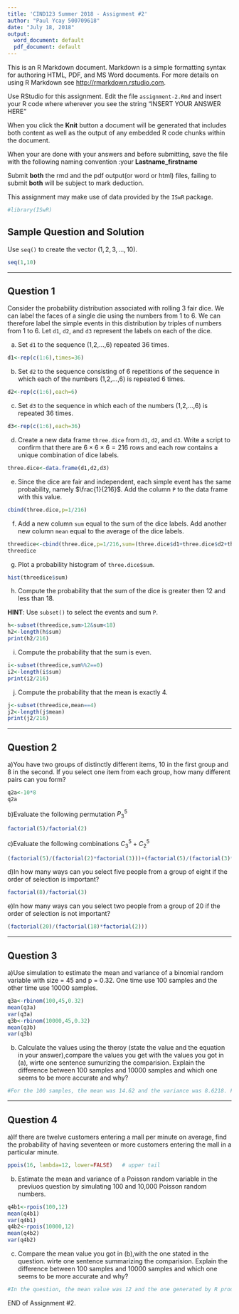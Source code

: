 ---
title: 'CIND123 Summer 2018 - Assignment #2'
author: "Paul Ycay 500709618"
date: "July 18, 2018"
output:
  word_document: default
  pdf_document: default
---

This is an R Markdown document. Markdown is a simple formatting syntax for authoring HTML, PDF, and MS Word documents. For more details on using R Markdown see <http://rmarkdown.rstudio.com>.

Use RStudio for this assignment. 
Edit the file `assignment-2.Rmd` and insert your R code where wherever you see the string "INSERT YOUR ANSWER HERE"

When you click the **Knit** button a document will be generated that includes both content as well as the output of any embedded R code chunks within the document. 

When your are done with your answers and before submitting, save the file with the following naming convention :your **Lastname_firstname**

Submit **both** the rmd and the pdf output(or word or html) files, failing to submit **both** will be subject to mark deduction.

This assignment may make use of data provided by the `ISwR` package.

```{r}
#library(ISwR)
```

## Sample Question and Solution

Use `seq()` to create the vector $(1,2,3,\ldots,10)$.

```{r}
seq(1,10)
```

******
\newpage
## Question 1 

Consider the probability distribution associated with rolling 3 fair dice.
We can label the faces of a single die using the numbers from 1 to 6.
We can therefore label the simple events in this distribution by triples of numbers from 1 to 6.
Let `d1`, `d2`, and `d3` represent the labels on each of the dice.

a) Set `d1` to the sequence (1,2,...,6) repeated 36 times.

```{r}
d1<-rep(c(1:6),times=36)
```

b) Set `d2` to the sequence consisting of 6 repetitions of the sequence in which each of the numbers (1,2,...,6) is repeated 6 times.

```{r}
d2<-rep(c(1:6),each=6)
```

c) Set `d3` to the sequence in which each of the numbers (1,2,...,6) is repeated 36 times.

```{r}
d3<-rep(c(1:6),each=36)
```
d) Create a new data frame `three.dice` from `d1`, `d2`, and `d3`.
Write a script to confirm that there are $6 \times 6 \times 6 = 216$ rows and each row contains a unique combination of dice labels.

```{r}
three.dice<-data.frame(d1,d2,d3)
```
e) Since the dice are fair and independent, each simple event has the same probability, namely $\frac{1}{216}$. Add the column `P` to the data frame with this value.
```{r}
cbind(three.dice,p=1/216)
```
f) Add a new column `sum` equal to the sum of the dice labels.
Add another new column `mean` equal to the average of the dice labels.

```{r}

threedice<-cbind(three.dice,p=1/216,sum=(three.dice$d1+three.dice$d2+three.dice$d3),mean=(three.dice$d1+three.dice$d2+three.dice$d3)/3)
threedice
```
g) Plot a probability histogram of `three.dice$sum`.

```{r}
hist(threedice$sum)
```
h) Compute the probability that the sum of the dice is greater then 12 and less than 18.

**HINT**: Use `subset()` to select the events and sum `P`.

```{r}
h<-subset(threedice,sum>12&sum<18)
h2<-length(h$sum)
print(h2/216)
```
i) Compute the probability that the sum is even.

```{r}
i<-subset(threedice,sum%%2==0)
i2<-length(i$sum)
print(i2/216)
```
j) Compute the probability that the mean is exactly 4.

```{r}
j<-subset(threedice,mean==4)
j2<-length(j$mean)
print(j2/216)
```
******
\newpage
## Question 2 
a)You have two groups of distinctly different items, 10 in the first group and 8 in the second. If you select one item from each group, how many different pairs can you form?
```{r}
q2a<-10*8
q2a
```

b)Evaluate the following permutation $P_{3}^5$
```{r}
factorial(5)/factorial(2)
```

c)Evaluate the following combinations $C_{3}^5 + C_{2}^5$
```{r}
(factorial(5)/(factorial(2)*factorial(3)))+(factorial(5)/(factorial(3)*factorial(2)))
```
d)In how many ways can you select five people from a group of eight if the order of selection is important?
```{r}
factorial(8)/factorial(3)
```
e)In how many ways can you select two people from a group of 20 if the order of selection is not important?
```{r}
(factorial(20)/(factorial(18)*factorial(2)))
```

******
\newpage
## Question 3 

a)Use simulation to estimate the mean and variance of a binomial random variable with size = 45 and p = 0.32. One time use 100 samples and the other time use 10000 samples. 


```{r}
q3a<-rbinom(100,45,0.32)
mean(q3a)
var(q3a)
q3b<-rbinom(10000,45,0.32)
mean(q3b)
var(q3b)
```

b) Calculate the values using the theroy (state the value and the equation in your answer),compare the values you get with the values you got in (a), wirte one sentence sumurizing the comparision. Explain the difference between 100 samples and 10000 samples and which one seems to be more accurate and why?

```{r}
#For the 100 samples, the mean was 14.62 and the variance was 8.6218. For the 10000 samples, the mean was 14.3601 and the variance was 10.09664.Calculating the mean using the formula mu=np, with n=45 and p=0.32 yields 14.4; calculating the variance using variance=npq, with q=0.68 yields 9.792. It seems that the 10000 samples is more accurate since the more random values it generates, the closer estimate it is to the actual mean and variance; variability on each sampling distribution decreases due to the larger samples. 
```

******
\newpage
## Question 4  
a)If there are twelve customers entering a mall per minute on average, find the probability of having seventeen or more customers entering the mall in a particular minute.
```{r}
ppois(16, lambda=12, lower=FALSE)   # upper tail 
```


b) Estimate the mean and variance of a Poisson random variable in the previuos question by simulating 100 and 10,000 Poisson random numbers.  
```{r}
q4b1<-rpois(100,12)
mean(q4b1)
var(q4b1)
q4b2<-rpois(10000,12)
mean(q4b2)
var(q4b2)
```
c) Compare the mean value you got in (b),with the one stated in the question. wirte one sentence summarizing the comparision. Explain the difference between 100 samples and 10000 samples and which one seems to be more accurate and why?

```{r}
#In the question, the mean value was 12 and the one generated by R produced 12.31 by the 100 samples and 12.0002 by the 10000 samples. The 10000 samples mean is closer to the one stated in the question since the sampling distributions will have approximately normal distributions and the variability on each sampling distribution decreases. 
```


END of Assignment #2.